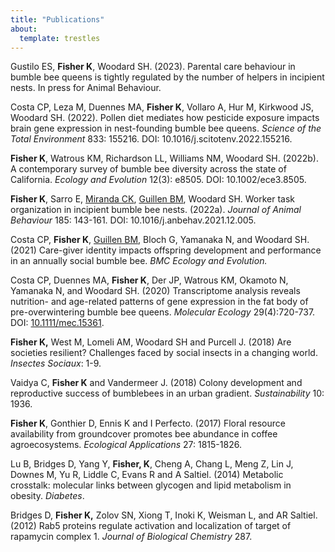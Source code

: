 ```yaml
---
title: "Publications"
about:
  template: trestles
---
```


Gustilo ES, **Fisher K**, Woodard SH. (2023). Parental care behaviour in bumble bee queens is tightly regulated by the number of helpers in incipient nests. In press for Animal Behaviour.

Costa CP, Leza M, Duennes MA, **Fisher K**, Vollaro A, Hur M, Kirkwood JS, Woodard SH. (2022). Pollen diet mediates how pesticide exposure impacts brain gene expression in nest-founding bumble bee queens. *Science of the Total Environment* 833: 155216. DOI: 10.1016/j.scitotenv.2022.155216.

**Fisher K**, Watrous KM, Richardson LL, Williams NM, Woodard SH. (2022b). A contemporary survey of bumble bee diversity across the state of California. *Ecology and Evolution* 12(3): e8505. DOI: 10.1002/ece3.8505.

**Fisher K**, Sarro E, [Miranda CK]{.underline}, [Guillen BM]{.underline}, Woodard SH. Worker task organization in incipient bumble bee nests. (2022a). *Journal of Animal Behaviour* 185: 143-161. DOI: 10.1016/j.anbehav.2021.12.005.

Costa CP, **Fisher K**, [Guillen BM]{.underline}, Bloch G, Yamanaka N, and Woodard SH. (2021) Care-giver identity impacts offspring development and performance in an annually social bumble bee. *BMC Ecology and Evolution.*

Costa CP, Duennes MA, **Fisher K**, Der JP, Watrous KM, Okamoto N, Yamanaka N, and Woodard SH. (2020) Transcriptome analysis reveals nutrition- and age-related patterns of gene expression in the fat body of pre-overwintering bumble bee queens. *Molecular Ecology* 29(4):720-737. DOI: [10.1111/mec.15361](https://doi.org/10.1111/mec.15361).

**Fisher K,** West M, Lomeli AM, Woodard SH and Purcell J. (2018) Are societies resilient? Challenges faced by social insects in a changing world. *Insectes Sociaux*: 1-9.

Vaidya C, **Fisher K** and Vandermeer J. (2018) Colony development and reproductive success of bumblebees in an urban gradient. *Sustainability* 10: 1936.

**Fisher K**, Gonthier D, Ennis K and I Perfecto. (2017) Floral resource availability from groundcover promotes bee abundance in coffee agroecosystems. *Ecological Applications* 27: 1815-1826.

Lu B, Bridges D, Yang Y, **Fisher, K**, Cheng A, Chang L, Meng Z, Lin J, Downes M, Yu R, Liddle C, Evans R and A Saltiel. (2014) Metabolic crosstalk: molecular links between glycogen and lipid metabolism in obesity. *Diabetes*.

Bridges D, **Fisher K,** Zolov SN, Xiong T, Inoki K, Weisman L, and AR Saltiel. (2012) Rab5 proteins regulate activation and localization of target of rapamycin complex 1. *Journal of Biological Chemistry* 287.
